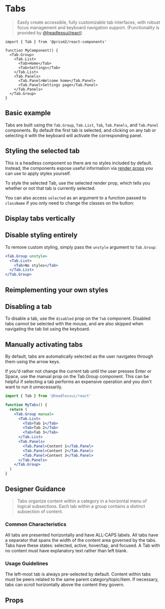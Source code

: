 
<Meta title="Docs/Tabs" of={TabStories} />

# Tabs

> Easily create accessible, fully customizable tab interfaces, with robust focus management and keyboard navigation support. (Functionality is provided by [@headlessui/react](https://headlessui.com/react/tabs))

```tsx
import { Tab } from '@prism2/react-components'

function MyComponent() {
  <Tab.Group>
    <Tab.List>
      <Tab>Home</Tab>
      <Tab>Settings</Tab>
    </Tab.List>
    <Tab.Panels>
      <Tab.Panel>Welcome home</Tab.Panel>
      <Tab.Panel>Settings page</Tab.Panel>
    </Tab.Panels>
  </Tab.Group>
}
```

## Basic example

Tabs are built using the `Tab.Group`, `Tab.List`, `Tab`, `Tab.Panels`, and `Tab.Panel` components. By default the first tab is selected, and clicking on any tab or selecting it with the keyboard will activate the corresponding panel.
<Canvas>
  <Story id='components-tabs--simple' />
</Canvas>

## Styling the selected tab
This is a headless component so there are no styles included by default. Instead, the components expose useful information via [render props](https://reactjs.org/docs/render-props.html) you can use to apply styles yourself.

To style the selected Tab, use the selected render prop, which tells you whether or not that tab is currently selected.

<Canvas>
  <Story id='components-tabs--controlled' />
</Canvas>

You can also access `selected` as an argument to a function passed to `className` if you only need to change the classes on the button:

## Display tabs vertically

<Canvas>
  <Story id='components-tabs--vertical-tabs' />
</Canvas>

## Disable styling entirely
To remove custom styling, simply pass the `unstyle` argument to `Tab.Group`:

```jsx
<Tab.Group unstyle>
  <Tab.List>
    <Tab>No styles</Tab>
  </Tab.List>
</Tab.Group>
```

<Canvas>
  <Story id='components-tabs--unstyled' />
</Canvas>

## Reimplementing your own styles

<Canvas>
  <Story id='components-tabs--custom-styles' />
</Canvas>


## Disabling a tab
To disable a tab, use the `disabled` prop on the `Tab` component. Disabled tabs cannot be selected with the mouse, and are also skipped when navigating the tab list using the keyboard.

## Manually activating tabs
By default, tabs are automatically selected as the user navigates through them using the arrow keys.

If you'd rather not change the current tab until the user presses Enter or Space, use the manual prop on the Tab.Group component. This can be helpful if selecting a tab performs an expensive operation and you don't want to run it unnecessarily.

```jsx
import { Tab } from '@headlessui/react'

function MyTabs() {
  return (
    <Tab.Group manual>
      <Tab.List>
        <Tab>Tab 1</Tab>
        <Tab>Tab 2</Tab>
        <Tab>Tab 3</Tab>
      </Tab.List>
      <Tab.Panels>
        <Tab.Panel>Content 1</Tab.Panel>
        <Tab.Panel>Content 2</Tab.Panel>
        <Tab.Panel>Content 3</Tab.Panel>
      </Tab.Panels>
    </Tab.Group>
  )
}
```

## Designer Guidance

> Tabs organize content within a category in a horizontal menu of logical subsections. Each tab within a group contains a distinct subsection of content.

### Common Characteristics
All tabs are presented horizontally and have ALL-CAPS labels. All tabs have a separator that spans the width of the content area governed by the tabs. Tabs have these states: selected, active, hover/tap, and focused. A Tab with no content must have explanatory text rather than left blank.

### Usage Guidelines
The left-most tab is always pre-selected by default. Content within tabs must be peers related to the same parent category/topic/item. If necessary, tabs can scroll horizontally above the content they govern.

## Props

<Controls />

